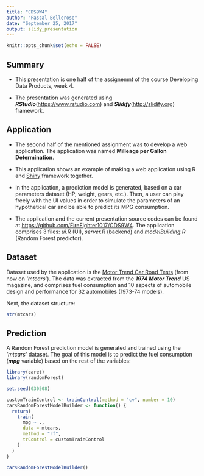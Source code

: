 ```yaml
---
title: "CDS9W4"
author: "Pascal Bellerose"
date: "September 25, 2017"
output: slidy_presentation
---
```

```r
knitr::opts_chunk$set(echo = FALSE)
```

## Summary

 - This presentation is one half of the assignemnt of the course Developing Data Products, week 4.

 - The presentation was generated using ***RStudio***(<https://www.rstudio.com>) and ***Slidify***(<http://slidify.org>) framework.

## Application

 - The second half of the mentioned assignment was to develop a web application. The application was named **Milleage per Gallon Determination**.
 

 - This application shows an example of making a web application using R and [Shiny](https://shiny.rstudio.com) framework together.
 
 - In the application, a prediction model is generated, based on a car parameters dataset (HP, weight, gears, etc.). Then, a user can play freely with the UI values in order to simulate the parameters of an hypothetical car and be able to predict its MPG consumption.
 
 - The application and the current presentation source codes can be found at <https://github.com/FireFighter1017/CDS9W4>. The application comprises 3 files: *ui.R* (UI), *server.R* (backend) and *modelBuilding.R* (Random Forest predictor).
  
## Dataset

Dataset used by the application is the [Motor Trend Car Road Tests](https://stat.ethz.ch/R-manual/R-devel/library/datasets/html/mtcars.html) (from now on *'mtcars'*). The data was extracted from the ***1974 Motor Trend*** US magazine, and comprises fuel consumption and 10 aspects of automobile design and performance for 32 automobiles (1973-74 models).

Next, the dataset structure: 
```r
str(mtcars)
```

## Prediction

A Random Forest prediction model is generated and trained using the *'mtcars'* dataset. The goal of this model is to predict the fuel consumption (***mpg*** variable) based on the rest of the variables:
```r
library(caret)
library(randomForest)

set.seed(030508)

```

```r
customTrainControl <- trainControl(method = "cv", number = 10)
carsRandomForestModelBuilder <- function() {
  return(
    train(
      mpg ~ ., 
      data = mtcars,
      method = "rf",
      trControl = customTrainControl
    )
  )
}

carsRandomForestModelBuilder()
```
